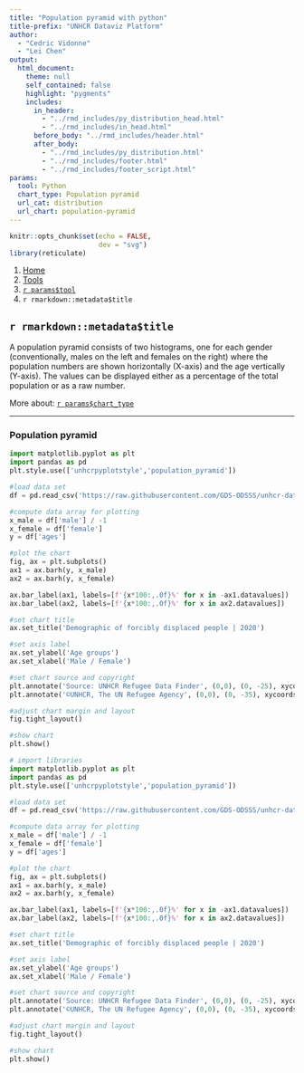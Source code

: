 ```yaml
---
title: "Population pyramid with python"
title-prefix: "UNHCR Dataviz Platform"
author:
  - "Cedric Vidonne"
  - "Lei Chen"
output:
  html_document:
    theme: null
    self_contained: false
    highlight: "pygments"
    includes:
      in_header:
        - "../rmd_includes/py_distribution_head.html"
        - "../rmd_includes/in_head.html"
      before_body: "../rmd_includes/header.html"
      after_body:
        - "../rmd_includes/py_distribution.html"
        - "../rmd_includes/footer.html"
        - "../rmd_includes/footer_script.html"
params:
  tool: Python
  chart_type: Population pyramid
  url_cat: distribution
  url_chart: population-pyramid
---
```


```r
knitr::opts_chunk$set(echo = FALSE,
                      dev = "svg")
library(reticulate)
```

<main id="tools" class="container py-5">

<!-- Breadcrumb is filled automatically with the text from Title and Tool parameter in YAML --> 
<nav aria-label="breadcrumb">
    <ol class="breadcrumb">
        <li class="breadcrumb-item"><a href="../../">Home</a></li>
        <li class="breadcrumb-item"><a href="../">Tools</a></li>
        <li class="breadcrumb-item"><a href="../`r tolower(params$tool)`/">`r params$tool`</a></li>
        <li class="breadcrumb-item active" aria-current="page">`r rmarkdown::metadata$title`</li>
    </ol>
</nav>

<!-- Intro header --> 
<div class="my-5 text-center">

## `r rmarkdown::metadata$title`

<div class="row justify-content-center">
<div class="col-lg-8">

<!-- Only text to change below, the rest comes from the YAML --> 
A population pyramid consists of two histograms, one for each gender (conventionally, males on the left and females on the right) where the population numbers are shown horizontally (X-axis) and the age vertically (Y-axis). The values can be displayed either as a percentage of the total population or as a raw number.

More about: <a href="../../chart_gallery/`r params$url_cat`.html#`r params$url_chart`">`r params$chart_type`</a>

</div>
</div>
</div>


----

<!-- Beginning of section, should be preceded by hr (----) --> 
<section class="my-5">

### Population pyramid

<div class="row">

<!-- First column for large screen --> 
<div class="col-lg-6">

```python
import matplotlib.pyplot as plt
import pandas as pd
plt.style.use(['unhcrpyplotstyle','population_pyramid'])

#load data set
df = pd.read_csv('https://raw.githubusercontent.com/GDS-ODSSS/unhcr-dataviz-platform/master/data/distribution/population_pyramid.csv')

#compute data array for plotting
x_male = df['male'] / -1
x_female = df['female']
y = df['ages']

#plot the chart
fig, ax = plt.subplots()
ax1 = ax.barh(y, x_male)
ax2 = ax.barh(y, x_female)

ax.bar_label(ax1, labels=[f'{x*100:,.0f}%' for x in -ax1.datavalues])
ax.bar_label(ax2, labels=[f'{x*100:,.0f}%' for x in ax2.datavalues])

#set chart title
ax.set_title('Demographic of forcibly displaced people | 2020')

#set axis label
ax.set_ylabel('Age groups')
ax.set_xlabel('Male / Female')

#set chart source and copyright
plt.annotate('Source: UNHCR Refugee Data Finder', (0,0), (0, -25), xycoords='axes fraction', textcoords='offset points', va='top', color = '#666666', fontsize=9)
plt.annotate('©UNHCR, The UN Refugee Agency', (0,0), (0, -35), xycoords='axes fraction', textcoords='offset points', va='top', color = '#666666', fontsize=9)

#adjust chart margin and layout
fig.tight_layout()

#show chart
plt.show()
```

</div>
<!-- End First column --->

<!-- Second column for large screen --> 
<div class="col-lg-6">



```python
# import libraries
import matplotlib.pyplot as plt
import pandas as pd
plt.style.use(['unhcrpyplotstyle','population_pyramid'])

#load data set
df = pd.read_csv('https://raw.githubusercontent.com/GDS-ODSSS/unhcr-dataviz-platform/master/data/distribution/population_pyramid.csv')

#compute data array for plotting
x_male = df['male'] / -1
x_female = df['female']
y = df['ages']

#plot the chart
fig, ax = plt.subplots()
ax1 = ax.barh(y, x_male)
ax2 = ax.barh(y, x_female)

ax.bar_label(ax1, labels=[f'{x*100:,.0f}%' for x in -ax1.datavalues])
ax.bar_label(ax2, labels=[f'{x*100:,.0f}%' for x in ax2.datavalues])

#set chart title
ax.set_title('Demographic of forcibly displaced people | 2020')

#set axis label
ax.set_ylabel('Age groups')
ax.set_xlabel('Male / Female')

#set chart source and copyright
plt.annotate('Source: UNHCR Refugee Data Finder', (0,0), (0, -25), xycoords='axes fraction', textcoords='offset points', va='top', color = '#666666', fontsize=9)
plt.annotate('©UNHCR, The UN Refugee Agency', (0,0), (0, -35), xycoords='axes fraction', textcoords='offset points', va='top', color = '#666666', fontsize=9)

#adjust chart margin and layout
fig.tight_layout()

#show chart
plt.show()
```


</div>
<!-- End Second column --->

</div>
</section>
<!-- End of section --->



</div>
<!-- End Second column --->

</div>
</section>
<!-- End of section --->


</main>

